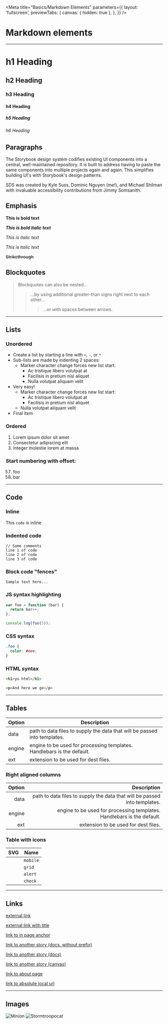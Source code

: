 
<Meta
  title="Basics/Markdown Elements"
  parameters={{
    layout: 'fullscreen',
    previewTabs: {
      canvas: { hidden: true },
    },
  }}
/>

<style>
  {`
  table svg {
    height: 1.5rem;
    width: auto;
  }
  `}
</style>

# Markdown elements

---

# h1 Heading

## h2 Heading

### h3 Heading

#### h4 Heading

##### h5 Heading

###### h6 Heading

## Paragraphs

The Storybook design system codifies existing UI components into a central, well-maintained repository. It is built to address having to paste the same components into multiple projects again and again. This simplifies building UI's with Storybook's design patterns.

SDS was created by Kyle Suss, Dominic Nguyen (me!), and Michael Shilman with invaluable accessibility contributions from Jimmy Somsanith.

## Emphasis

**This is bold text**

**_This is bold italic text_**

_This is italic text_

_This is italic text_

~~Strikethrough~~

## Blockquotes

> Blockquotes can also be nested...
>
> > ...by using additional greater-than signs right next to each other...
> >
> > > ...or with spaces between arrows.

---

## Lists

### Unordered

- Create a list by starting a line with `+`, `-`, or `*`
- Sub-lists are made by indenting 2 spaces:
  - Marker character change forces new list start:
    - Ac tristique libero volutpat at
    - Facilisis in pretium nisl aliquet
    - Nulla volutpat aliquam velit
- Very easy!
  - Marker character change forces new list start:
    - Ac tristique libero volutpat at
    - Facilisis in pretium nisl aliquet
  - Nulla volutpat aliquam velit
- Final item

### Ordered

1. Lorem ipsum dolor sit amet
2. Consectetur adipiscing elit
3. Integer molestie lorem at massa

### Start numbering with offset:

57. foo
1. bar

---

## Code

### Inline

This `code` is inline

### Indented code

    // Some comments
    line 1 of code
    line 2 of code
    line 3 of code

### Block code "fences"

```
Sample text here...
```

### JS syntax highlighting

```js
var foo = function (bar) {
  return bar++;
};

console.log(foo(5));
```

### CSS syntax

```css
.foo {
  color: #eee;
}
```

### HTML syntax

```html
<h1>yo html</h1>

<p>And here we go</p>
```

---

## Tables

| Option | Description                                                               |
| ------ | ------------------------------------------------------------------------- |
| data   | path to data files to supply the data that will be passed into templates. |
| engine | engine to be used for processing templates. Handlebars is the default.    |
| ext    | extension to be used for dest files.                                      |

### Right aligned columns

| Option |                                                               Description |
| -----: | ------------------------------------------------------------------------: |
|   data | path to data files to supply the data that will be passed into templates. |
| engine |    engine to be used for processing templates. Handlebars is the default. |
|    ext |                                      extension to be used for dest files. |

### Table with icons

| SVG                     | Name     |
| ----------------------- | -------- |
| <Icons icon="mobile" /> | `mobile` |
| <Icons icon="grid" />   | `grid`   |
| <Icons icon="alert" />  | `alert`  |
| <Icons icon="check" />  | `check`  |

---

## Links

[external link](https://hichroma.com)

[external link with title](https://hichroma.com 'Insert title!')

[link to in page anchor](#h1-heading)

[link to another story (docs, without prefix)](/docs/addons-docs-docs-only--page)

[link to another story (docs)](?path=/docs/addons-docs-docs-only--page)

[link to another story (canvas)](?path=/story/addons-docs-buttongroup--basic)

[link to about page](?path=/settings/about)

[link to absolute local url](/absolute)

---

## Images

![Minion](https://octodex.github.com/images/minion.png)
![Stormtroopocat](https://octodex.github.com/images/stormtroopocat.jpg 'The Stormtroopocat')
